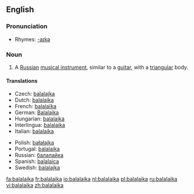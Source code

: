{{wikipedia}}
==English==

===Pronunciation===
*Rhymes: [[Rhymes:English:-aɪkə|-aɪkə]]

===Noun===
{{en-noun}}

# A [[Russian]] [[musical instrument]], similar to a [[guitar]], with a [[triangular]] body.

====Translations====
{{top}}
*Czech: [[balalajka]] {{f}}
*Dutch: [[#Dutch|balalaika]] {{f}}
*French: [[balalaïka]] {{f}}
*German: [[Balalaika]] {{f}}
*Hungarian: [[balalajka]]
*Interlingua: [[#Interlingua|balalaika]]
*Italian: [[#Italian|balalaika]] {{f}}
{{mid}}
*Polish: [[bałałajka]] {{f}}
*Portugal: [[#Portugal|balalaika]] {{f}}
*Russian: [[балалайка]] {{f}}
*Spanish: [[balalaica]] {{f}}
*Swedish: [[balalajka]] {{c}}
{{bottom}}

[[fa:balalaika]]
[[fr:balalaika]]
[[io:balalaika]]
[[nl:balalaika]]
[[pl:balalaika]]
[[ru:balalaika]]
[[vi:balalaika]]
[[zh:balalaika]]